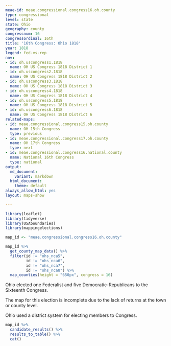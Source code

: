 ```yaml
---
meae-id: meae.congressional.congress16.oh.county
type: congressional
level: state
state: Ohio
geography: county
congressnum: 16
congressordinal: 16th
title: '16th Congress: Ohio 1818'
year: 1818
legend: fed-vs-rep
nnv:
- id: oh.uscongress1.1818
  name: OH US Congress 1818 District 1
- id: oh.uscongress2.1818
  name: OH US Congress 1818 District 2
- id: oh.uscongress3.1818
  name: OH US Congress 1818 District 3
- id: oh.uscongress4.1818
  name: OH US Congress 1818 District 4
- id: oh.uscongress5.1818
  name: OH US Congress 1818 District 5
- id: oh.uscongress6.1818
  name: OH US Congress 1818 District 6
related-maps:
- id: meae.congressional.congress15.oh.county
  name: OH 15th Congress
  type: previous
- id: meae.congressional.congress17.oh.county
  name: OH 17th Congress
  type: next
- id: meae.congressional.congress16.national.county
  name: National 16th Congress
  type: national
output:
  md_document:
    variant: markdown
  html_document:
    theme: default
always_allow_html: yes
layout: maps-show

---
```


```r
library(leaflet)
library(tidyverse)
library(USAboundaries)
library(mappingelections)

map_id <- "meae.congressional.congress16.oh.county"
```

<div class="map">

```r
map_id %>%
  get_county_map_data() %>%
  filter(id != "ohs_nca5",
         id != "ohs_nca6",
         id != "ohs_nca7",
         id != "ohs_nca8") %>% 
  map_counties(height = "650px", congress = 16)
```

</div>

Ohio elected one Federalist and five Democratic-Republicans to the Sixteenth Congress. 

The map for this election is incomplete due to the lack of returns at the town or county level.

Ohio used a district system for electing members to Congress. 

<div class="results-table">

```r
map_id %>%
  candidate_results() %>%
  results_to_table() %>%
  cat()
```

</div>
